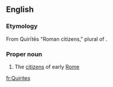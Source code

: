 ==English==

===Etymology===
From {{etyl|la|en}} Quirītēs "Roman citizens," plural of {{m|la|quiris||spear}}.

===Proper noun===
{{wikipedia}}
{{en-proper noun}}

# The [[citizen]]s of early [[Rome]]

[[fr:Quirites]]